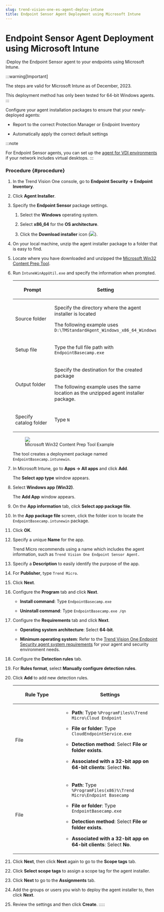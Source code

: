 ```yaml
---
slug: trend-vision-one-es-agent-deploy-intune
title: Endpoint Sensor Agent Deployment using Microsoft Intune
---
```

# Endpoint Sensor Agent Deployment using Microsoft Intune

:Deploy the Endpoint Sensor agent to your endpoints using Microsoft Intune.

:::warning[Important]

The steps are valid for Microsoft Intune as of December, 2023.

This deployment method has only been tested for 64-bit Windows agents.
:::

Configure your agent installation packages to ensure that your newly-deployed agents:

- Report to the correct Protection Manager or Endpoint Inventory

- Automatically apply the correct default settings

:::note

For Endpoint Sensor agents, you can set up the [agent for VDI environments](create-golden-agent-image.mdx) if your network includes virtual desktops.
:::

### Procedure {#procedure}

1.  In the Trend Vision One console, go to **Endpoint Security → Endpoint Inventory**.

2.  Click **Agent Installer**.

3.  Specify the **Endpoint Sensor** package settings.

    1.  Select the **Windows** operating system.

    2.  Select **x86_64** for the **OS architecture**.

    3.  Click the **Download installer** icon (![](/images/downloadInstaller=20230617123737.webp)).

4.  On your local machine, unzip the agent installer package to a folder that is easy to find.

5.  Locate where you have downloaded and unzipped the [Microsoft Win32 Content Prep Tool](https://github.com/Microsoft/Microsoft-Win32-Content-Prep-Tool).

6.  Run `IntuneWinAppUtil.exe` and specify the information when prompted.

    <table>
    <colgroup>
    <col style="width: 33%" />
    <col style="width: 67%" />
    </colgroup>
    <thead>
    <tr>
    <th><p>Prompt</p></th>
    <th><p>Setting</p></th>
    </tr>
    </thead>
    <tbody>
    <tr>
    <td><p>Source folder</p></td>
    <td><p>Specify the directory where the agent installer is located</p>
    <p>The following example uses <code>D:\TMStandardAgent_Windows_x86_64_Windows</code></p></td>
    </tr>
    <tr>
    <td><p>Setup file</p></td>
    <td><p>Type the full file path with <code>EndpointBasecamp.exe</code></p></td>
    </tr>
    <tr>
    <td><p>Output folder</p></td>
    <td><p>Specify the destination for the created package</p>
    <p>The following example uses the same location as the unzipped agent installer package.</p></td>
    </tr>
    <tr>
    <td><p>Specify catalog folder</p></td>
    <td><p>Type <code>N</code></p></td>
    </tr>
    </tbody>
    </table>

    <figure>
    <img src="./images/Win32Tool=GUID-fc84ca78-6051-466c-9c47-dea74f1e02ad.webp" />
    <figcaption>Microsoft Win32 Content Prep Tool Example</figcaption>
    </figure>

    The tool creates a deployment package named `EndpointBasecamp.intunewin`.

7.  In Microsoft Intune, go to **Apps → All apps** and click **Add**.

    The **Select app type** window appears.

8.  Select **Windows app (Win32)**.

    The **Add App** window appears.

9.  On the **App information** tab, click **Select app package file**.

10. In the **App package file** screen, click the folder icon to locate the `EndpointBasecamp.intunewin` package.

11. Click **OK**.

12. Specify a unique **Name** for the app.

    Trend Micro recommends using a name which includes the agent information, such as `Trend Vision One Endpoint Sensor Agent.`

13. Specify a **Description** to easily identify the purpose of the app.

14. For **Publisher**, type `Trend Micro`.

15. Click **Next**.

16. Configure the **Program** tab and click **Next**.

    - **Install command**: Type `EndpointBasecamp.exe`

    - **Uninstall command**: Type `EndpointBasecamp.exe /qn`

17. Configure the **Requirements** tab and click **Next**.

    - **Operating system architecture**: Select **64-bit**.

    - **Minimum operating system**: Refer to the [Trend Vision One Endpoint Security agent system requirements](endpoint-agent-system-requirements.mdx) for your agent and security environment needs.

18. Configure the **Detection rules** tab.

19. For **Rules format**, select **Manually configure detection rules**.

20. Click **Add** to add new detection rules.

    <table>
    <colgroup>
    <col style="width: 33%" />
    <col style="width: 67%" />
    </colgroup>
    <thead>
    <tr>
    <th><p>Rule Type</p></th>
    <th><p>Settings</p></th>
    </tr>
    </thead>
    <tbody>
    <tr>
    <td><p>File</p></td>
    <td><ul>
    <li><p><strong>Path</strong>: Type <code>%ProgramFiles%\Trend Micro\Cloud Endpoint</code></p></li>
    <li><p><strong>File or folder</strong>: Type <code>CloudEndpointService.exe</code></p></li>
    <li><p><strong>Detection method</strong>: Select <strong>File or folder exists</strong>.</p></li>
    <li><p><strong>Associated with a 32-bit app on 64-bit clients</strong>: Select <strong>No</strong>.</p></li>
    </ul></td>
    </tr>
    <tr>
    <td><p>File</p></td>
    <td><ul>
    <li><p><strong>Path</strong>: Type <code>%ProgramFiles(x86)%\Trend Micro\Endpoint Basecamp</code></p></li>
    <li><p><strong>File or folder</strong>: Type <code>EndpointBasecamp.exe</code></p></li>
    <li><p><strong>Detection method</strong>: Select <strong>File or folder exists</strong>.</p></li>
    <li><p><strong>Associated with a 32-bit app on 64-bit clients</strong>: Select <strong>No</strong>.</p></li>
    </ul></td>
    </tr>
    </tbody>
    </table>

21. Click **Next**, then click **Next** again to go to the **Scope tags** tab.

22. Click **Select scope tags** to assign a scope tag for the agent installer.

23. Click **Next** to go to the **Assignments** tab.

24. Add the groups or users you wish to deploy the agent installer to, then click **Next**.

25. Review the settings and then click **Create**.
:::::
